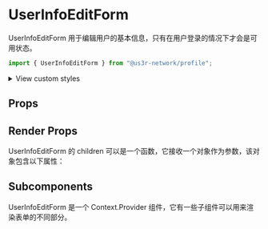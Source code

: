 

<Meta of={UserInfoEditFormStories} />

# UserInfoEditForm

UserInfoEditForm 用于编辑用户的基本信息，只有在用户登录的情况下才会是可用状态。

```jsx
import { UserInfoEditForm } from "@us3r-network/profile";
```

<Canvas />

<p>
  <details>
    <summary>View custom styles</summary>
    <Source code={StyleCode} />
  </details>
</p>

## Props

<Controls />

## Render Props

UserInfoEditForm 的 children 可以是一个函数，它接收一个对象作为参数，该对象包含以下属性：

<ArgTypes of={RenderProps} />

## Subcomponents

UserInfoEditForm 是一个 Context.Provider 组件，它有一些子组件可以用来渲染表单的不同部分。

<ArgTypes of={Subcomponents} />

